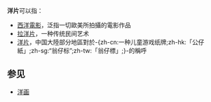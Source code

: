 '''洋片'''可以指：
*[[西洋電影|西洋電影]]，泛指一切歐美所拍攝的電影作品
*[[拉洋片|拉洋片]]，一种传统民间艺术
*[[翁仔標|洋片]]，中国大陸部分地區對於-{zh-cn:一种儿童游戏纸牌;zh-hk:「公仔紙」;zh-sg:“翁仔标”;zh-tw:「翁仔標」;}-的稱呼

== 参见 ==
* [[洋画|洋画]]

{{Disambig|CAT=二字消歧义}}